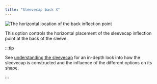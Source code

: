 ```yaml
---
title: "Sleevecap back X"
---
```


![The horizontal location of the back inflection point](./sleevecapbackfactorx.svg)

This option controls the horizontal placement of the sleevecap inflection point at the back of the sleeve.

:::tip


See [understanding the sleevecap](/docs/designs/brian/options#understanding-the-sleevecap) for an in-depth
look into how the sleevecap is constructed and the influence of the different options on its shape.

:::




